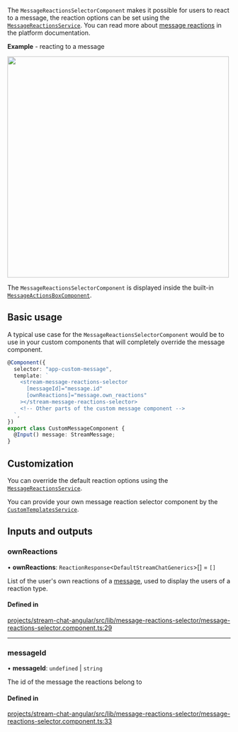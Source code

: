 
The `MessageReactionsSelectorComponent` makes it possible for users to react to a message, the reaction options can be set using the [`MessageReactionsService`](../../services/MessageReactionsService). You can read more about [message reactions](https://getstream.io/chat/docs/javascript/send_reaction/?language=javascript) in the platform documentation.

**Example** - reacting to a message

<img src={MessageReactionsSelectorScreenshot} width="500" />

The `MessageReactionsSelectorComponent` is displayed inside the built-in [`MessageActionsBoxComponent`](../../components/MessageActionsBoxComponent).

## Basic usage

A typical use case for the `MessageReactionsSelectorComponent` would be to use in your custom components that will completely override the message component.

```typescript
@Component({
  selector: "app-custom-message",
  template: `
    <stream-message-reactions-selector
      [messageId]="message.id"
      [ownReactions]="message.own_reactions"
    ></stream-message-reactions-selector>
    <!-- Other parts of the custom message component -->
  `,
})
export class CustomMessageComponent {
  @Input() message: StreamMessage;
}
```

## Customization

You can override the default reaction options using the [`MessageReactionsService`](../services/MessageReactionsService.mdx).

You can provide your own message reaction selector component by the [`CustomTemplatesService`](../services/CustomTemplatesService.mdx).

[//]: # "Start of generated content"
## Inputs and outputs 


### ownReactions

• **ownReactions**: `ReactionResponse`\<`DefaultStreamChatGenerics`\>[] = `[]`

List of the user's own reactions of a [message](../types/stream-message.mdx), used to display the users of a reaction type.

#### Defined in

[projects/stream-chat-angular/src/lib/message-reactions-selector/message-reactions-selector.component.ts:29](https://github.com/GetStream/stream-chat-angular/blob/78c04a993f42773d0734d71fbe82be105cc9b0fe/projects/stream-chat-angular/src/lib/message-reactions-selector/message-reactions-selector.component.ts#L29)

___

### messageId

• **messageId**: `undefined` \| `string`

The id of the message the reactions belong to

#### Defined in

[projects/stream-chat-angular/src/lib/message-reactions-selector/message-reactions-selector.component.ts:33](https://github.com/GetStream/stream-chat-angular/blob/78c04a993f42773d0734d71fbe82be105cc9b0fe/projects/stream-chat-angular/src/lib/message-reactions-selector/message-reactions-selector.component.ts#L33)

[//]: # "End of generated content"
